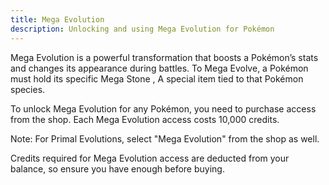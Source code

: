 ```yaml
---
title: Mega Evolution
description: Unlocking and using Mega Evolution for Pokémon
---
```


Mega Evolution is a powerful transformation that boosts a Pokémon’s stats and changes its appearance during battles.
To Mega Evolve, a Pokémon must hold its specific Mega Stone , A special item tied to that Pokémon species.

To unlock Mega Evolution for any Pokémon, you need to purchase access from the shop.
Each Mega Evolution access costs 10,000 credits.

Note: For Primal Evolutions, select "Mega Evolution" from the shop as well.

Credits required for Mega Evolution access are deducted from your balance, so ensure you have enough before buying.